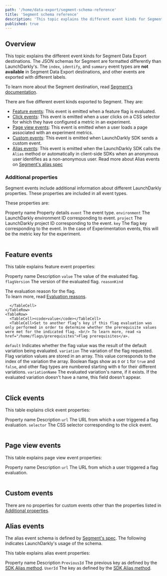 ```yaml
---
path: '/home/data-export/segment-schema-reference'
title: 'Segment schema reference'
description: 'This topic explains the different event kinds for Segment Data Export destinations.'
published: true
---
```


## Overview

This topic explains the different event kinds for Segment Data Export destinations. The JSON schemas for Segment are formatted differently than LaunchDarkly's. The `index`, `identify`, and `summary` event types are **not available** in Segment Data Export destinations, and other events are exported with different labels.

To learn more about the Segment destination, read [Segment's documentation](https://docs.Segment.com/).

There are five different event kinds exported to Segment. They are:

* [Feature events](#feature-events): This event is emitted when a feature flag is evaluated.
* [Click events](#click-events): This event is emitted when a user clicks on a CSS selector for which they have configured a metric in an experiment.
* [Page view events](#page-view-events): This event is emitted when a user loads a page associated with an experiment metrics.
* [Custom events](#custom-events): This event is emitted when LaunchDarkly SDK sends a custom event.
* [Alias events](#alias-events): This event is emitted when the LaunchDarkly
SDK calls the `Alias` method or automatically in client-side SDKs when an
anonymous user identifies as a non-anonymous user. Read more about Alias events
on [Segment's alias spec](https://segment.com/docs/connections/spec/alias/)

### Additional properties

Segment events include additional information about different LaunchDarkly properties. These properties are included in all event types.

These properties are:

<Table>
  <TableHeader>
    <TableHeadCell>Property name</TableHeadCell>
    <TableHeadCell>Property details</TableHeadCell>
  </TableHeader>
  <TableBody>
    <TableRow>
      <TableCell><code>event</code></TableCell>
      <TableCell>The event type.</TableCell>
    </TableRow>
    <TableRow>
      <TableCell><code>environment</code></TableCell>
      <TableCell>The LaunchDarkly environment ID corresponding to event.</TableCell>
    </TableRow>
    <TableRow>
      <TableCell><code>project</code></TableCell>
      <TableCell>The LaunchDarkly project ID corresponding to the event.</TableCell>
    </TableRow>
    <TableRow>
      <TableCell><code>key</code></TableCell>
      <TableCell>The flag key corresponding to the event. In the case of Experimentation events, this will be the metric key for the experiment.</TableCell>
    </TableRow>
   </TableBody>
</Table>

## Feature events

This table explains feature event properties:

<Table>
  <TableHeader>
    <TableHeadCell>Property name</TableHeadCell>
    <TableHeadCell>Description</TableHeadCell>
  </TableHeader>
  <TableBody>
    <TableRow>
      <TableCell><code>value</code></TableCell>
      <TableCell>The value of the evaluated flag.</TableCell>
    </TableRow>
    <TableRow>
      <TableCell><code>flagVersion</code></TableCell>
      <TableCell>The version of the evaluated flag.</TableCell>
    </TableRow>
    <TableRow>
      <TableCell><code>reasonKind</code></TableCell>
      <TableCell>

The evaluation reason for the flag. <br/>
To learn more, read <a href="/sdk/concepts/evaluation-reasons">Evaluation reasons</a>.

      </TableCell>
    </TableRow>
    <TableRow>
      <TableCell><code>value</code></TableCell>
      <TableCell>Set to another flag’s key if this flag evaluation was only performed in order to determine whether the prerequisite values were met for the indicated flag. <br/> To learn more, read <a href="/home/flags/prerequisites">Flag prerequisites</a>.
</TableCell>
    </TableRow>
    <TableRow>
      <TableCell><code>default</code></TableCell>
      <TableCell>Indicates whether the flag value was the result of the default variation being evaluated.</TableCell>
    </TableRow>
    <TableRow>
      <TableCell><code>variation</code></TableCell>
      <TableCell>The variation of the flag requested. Flag variation values are stored in an array. This value corresponds to the index of the variation the array. Boolean flags show as <code>0</code> or <code>1</code> for <code>true</code> and <code>false</code>, and other flag types are numbered starting with <code>0</code> for their different variations.</TableCell>
    </TableRow>
        <TableRow>
      <TableCell><code>variationName</code></TableCell>
      <TableCell>The evaluated variation's name, if it exists. If the evaluated variation doesn't have a name, this field doesn't appear.</TableCell>
    </TableRow>
   </TableBody>
</Table>


## Click events

This table explains click event properties:

<Table>
  <TableHeader>
    <TableHeadCell>Property name</TableHeadCell>
    <TableHeadCell>Description</TableHeadCell>
  </TableHeader>
  <TableBody>
    <TableRow>
      <TableCell><code>url</code></TableCell>
      <TableCell>The URL from which a user triggered a flag evaluation.</TableCell>
    </TableRow>
    <TableRow>
      <TableCell><code>selector</code></TableCell>
      <TableCell>The CSS selector corresponding to the click event.</TableCell>
    </TableRow>
   </TableBody>
</Table>

## Page view events

This table explains page view event properties:

<Table>
  <TableHeader>
    <TableHeadCell>Property name</TableHeadCell>
    <TableHeadCell>Description</TableHeadCell>
  </TableHeader>
  <TableBody>
    <TableRow>
      <TableCell><code>url</code></TableCell>
      <TableCell>The URL from which a user triggered a flag evaluation.</TableCell>
    </TableRow>
   </TableBody>
</Table>

## Custom events

There are no properties for custom events other than the properties listed in [Additional properties](#additional-properties).

## Alias events

The alias event schema is defined by [Segment's
spec](https://segment.com/docs/connections/spec/alias/). The following indicates
LaunchDarkly's usage of the schema.

This table explains alias event properties:

<Table>
  <TableHeader>
    <TableHeadCell>Property name</TableHeadCell>
    <TableHeadCell>Description</TableHeadCell>
  </TableHeader>
  <TableBody>
    <TableRow>
      <TableCell><code>PreviousId</code></TableCell>
      <TableCell>The previous key as defined by the <a
      href="/sdk/concepts/contributors-guide#alias-events">SDK Alias method</a>.</TableCell>
    </TableRow>
    <TableRow>
      <TableCell><code>UserId</code></TableCell>
      <TableCell>The key as defined by the <a
      href="/sdk/concepts/contributors-guide#alias-events">SDK Alias method</a>.</TableCell>
    </TableRow>
   </TableBody>
</Table>
